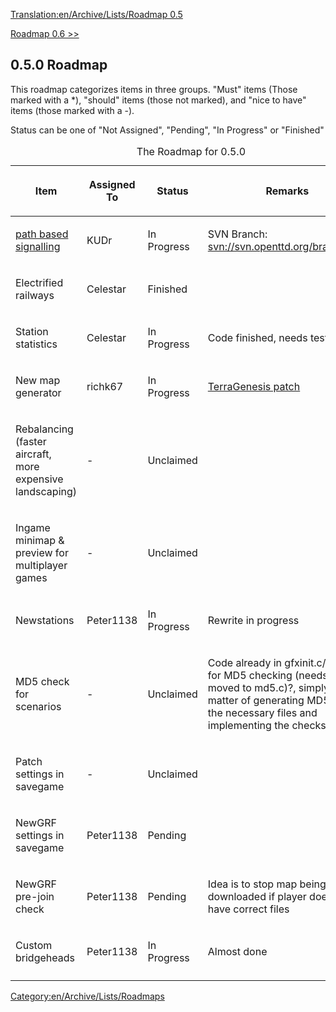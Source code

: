 [[Translation:en/Archive/Lists/Roadmap 0.5]]
[[Category:en/Archive/Lists/Roadmaps]]

{{en/Current}}

[[en/Archive/Lists/Roadmap 0.6|Roadmap 0.6 >>]]
== 0.5.0 Roadmap ==

This roadmap categorizes items in three groups. "Must" items (Those marked with a *), "should" items (those not marked), and "nice to have" items (those marked with a -).

Status can be one of "Not Assigned", "Pending", "In Progress" or "Finished"

{| border="1"
|+ The Roadmap for 0.5.0
|-
! Item !! Assigned To !! Status !! Remarks
|-
|[[en/Archive/Manual/Yet Another PBS Patch|path based signalling]] || KUDr
!class="wip" | In Progress || SVN Branch: [http://svn.openttd.org/cgi-bin/trac.cgi/browser/branch/pbs svn://svn.openttd.org/branch/pbs]
|-
|Electrified railways || Celestar
!class="checked" | Finished ||
|-
|Station statistics || Celestar
!class="wip" | In Progress || Code finished, needs testing 
|-
|New map generator || richk67
!class="wip" | In Progress || [http://www.tt-forums.net/viewtopic.php?t=22592 TerraGenesis patch]
|-
|Rebalancing (faster aircraft, more expensive landscaping) || -
!class="unclaimed" | Unclaimed ||
|-
|Ingame minimap & preview for multiplayer games || -
!class="unclaimed" | Unclaimed ||
|-
|Newstations || Peter1138
!class="wip" | In Progress || Rewrite in progress
|-
|MD5 check for scenarios || -
!class="unclaimed" | Unclaimed || Code already in gfxinit.c/md5.c for MD5 checking (needs to be moved to md5.c)?, simply a matter of generating MD5's for the necessary files and implementing the checks.
|-
|Patch settings in savegame || -
!class="unclaimed" | Unclaimed ||
|-
|NewGRF settings in savegame || Peter1138
!class="claimed" | Pending ||
|-
|NewGRF pre-join check || Peter1138
!class="claimed" | Pending || Idea is to stop map being downloaded if player doesn't have correct files
|-
|Custom bridgeheads || Peter1138
!class="wip" | In Progress || Almost done
|-
|}